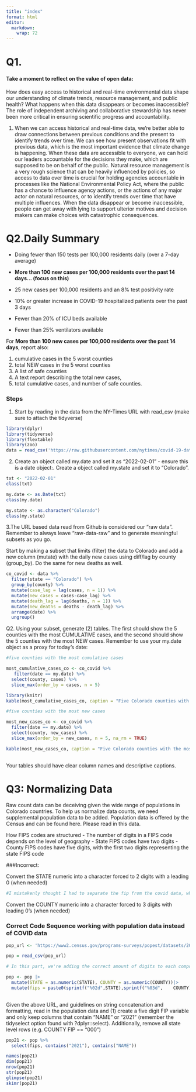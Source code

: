 ```yaml
---
title: "index"
format: html
editor: 
  markdown: 
    wrap: 72
---
```


# Q1.

#### Take a moment to reflect on the value of open data:

How does easy access to historical and real-time environmental data
shape our understanding of climate trends, resource management, and
public health? What happens when this data disappears or becomes
inaccessible? The role of independent archiving and collaborative
stewardship has never been more critical in ensuring scientific progress
and accountability.

1.  When we can access historical and real-time data, we're better able
    to draw connections between previous conditions and the present to
    identify trends over time. We can see how present observations fit
    with previous data, which is the most important evidence that
    climate change is happening. When these data are accessible to
    everyone, we can hold our leaders accountable for the decisions they
    make, which are supposed to be on behalf of the public. Natural
    resource management is a very rough science that can be heavily
    influenced by policies, so access to data over time is crucial for
    holding agencies accountable in processes like the National
    Environmental Policy Act, where the public has a chance to influence
    agency actions, or the actions of any major actor on natural
    resources, or to identify trends over time that have multiple
    influences. When the data disappear or become inaccessible, people
    can get away with lying to support ulterior motives and decision
    makers can make choices with catastrophic consequences.

# Q2.Daily Summary

-   Doing fewer than 150 tests per 100,000 residents daily (over a 7-day
    average)

-   **More than 100 new cases per 100,000 residents over the past 14
    days… (focus on this)**

-   25 new cases per 100,000 residents and an 8% test positivity rate

-   10% or greater increase in COVID-19 hospitalized patients over the
    past 3 days

-   Fewer than 20% of ICU beds available

-   Fewer than 25% ventilators available

 For **More than 100 new cases per 100,000 residents over the past 14
    days**, report also:

1.  cumulative cases in the 5 worst counties
2.  total NEW cases in the 5 worst counties
3.  A list of safe counties
4.  A text report describing the total new cases,
5.  total cumulative cases, and number of safe counties.

### Steps

1.  Start by reading in the data from the NY-Times URL with read_csv
    (make sure to attach the tidyverse)
```r

library(dplyr)
library(tidyverse)
library(flextable)
library(zoo)
data = read_csv('https://raw.githubusercontent.com/nytimes/covid-19-data/master/us-counties.csv')
```

2.  Create an object called my.date and set it as “2022-02-01” - ensure
    this is a date object:. Create a object called my.state and set it
    to “Colorado”.
    
```r
txt <- "2022-02-01"
class(txt)

my.date <- as.Date(txt)
class(my.date)

```

```r
my.state <- as.character("Colorado")
class(my.state)

```

3.The URL based data read from Github is considered our “raw data”.
Remember to always leave “raw-data-raw” and to generate meaningful
subsets as you go.

Start by making a subset that limits (filter) the data to Colorado and add a new column (mutate) with the daily new cases using diff/lag by county (group_by). Do the same for new deaths as well.

```r
co_covid <- data %>% 
  filter(state == "Colorado") %>% 
  group_by(county) %>% 
  mutate(case_lag = lag(cases, n = 1)) %>% 
  mutate(new_cases = cases-case_lag) %>% 
  mutate(death_lag = lag(deaths, n = 1)) %>%
  mutate(new_deaths = deaths - death_lag) %>% 
  arrange(date) %>% 
  ungroup()

```

  Q2. Using your subset, generate (2) tables. The first should show the 5 counties with the most CUMULATIVE cases, 
and the second should show the 5 counties with the most NEW cases. Remember to use your my.date
    object as a proxy for today’s date:

```r
#five counties with the most cumulative cases

most_cumulative_cases_co <- co_covid %>% 
   filter(date == my.date) %>% 
  select(county, cases) %>%
  slice_max(order_by = cases, n = 5)

library(knitr)
kable(most_cumulative_cases_co, caption = "Five Colorado counties with the most cumulative COVID cases as of February 1st, 2022")

```

```r
#five counties with the most new cases

most_new_cases_co <- co_covid %>% 
  filter(date == my.date) %>% 
  select(county, new_cases) %>% 
  slice_max(order_by = new_cases, n = 5, na_rm = TRUE)

kable(most_new_cases_co, caption = "Five Colorado counties with the most new COVID cases on Febrary 1st, 2022")
  
```

Your tables should have clear column names and descriptive captions.


# Q3: Normalizing Data

Raw count data can be deceiving given the wide range of populations in Colorado countries. To help us normalize data counts, we need supplemental population data to be added. Population data is offered by the Census and can be found here. Please read in this data.


How FIPS codes are structured
- The number of digits in a FIPS code depends on the level of geography
- State FIPS codes have two digits
- County FIPS codes have five digits, with the first two digits representing the state FIPS code


###Incorrect:

Convert the STATE numeric into a character forced to 2 digits with a leading 0 (when needed)

```r
#I mistakenly thought I had to separate the fip from the covid data, which greatly confused me


```

Convert the COUNTY numeric into a character forced to 3 digits with leading 0’s (when needed)



### Correct Code Sequence working with population data instead of COVID data

```r
pop_url <- 'https://www2.census.gov/programs-surveys/popest/datasets/2020-2023/counties/totals/co-est2023-alldata.csv'

pop = read_csv(pop_url)

# In this part, we're adding the correct amount of digits to each component of the fips data, which in this table was separated. We want to merge the state and county column to get a complete county fip, which will be the overlapping we make our join table off of

pop <- pop |>
  mutate(STATE = as.numeric(STATE), COUNTY = as.numeric(COUNTY))|>
  mutate(fips = paste0(sprintf("%02d",STATE),sprintf("%03d",    COUNTY)))
  

```


Given the above URL, and guidelines on string concatenation and formatting, read in the population data and (1) create a five digit FIP variable and only keep columns that contain “NAME” or “2021” (remember the tidyselect option found with ?dplyr::select). Additionally, remove all state level rows (e.g. COUNTY FIP == “000”)

```r
pop21 <- pop %>% 
  select(fips, contains("2021"), contains("NAME"))

```

```r
names(pop21)
dim(pop21)
nrow(pop21)
str(pop21)
glimpse(pop21)
skimr(pop21)

```



